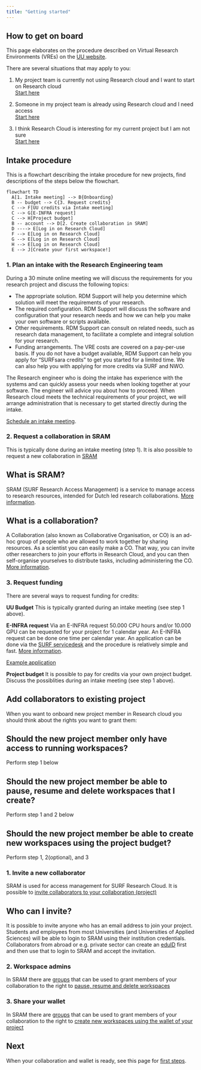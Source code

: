 ```yaml
---
title: "Getting started"
---
```


## How to get on board

This page elaborates on the procedure described on Virtual Research Environments (VREs) on the [UU website](https://www.uu.nl/en/research/research-data-management/tools-services/software-and-computing/virtual-research-environments).

There are several situations that may apply to you:  

1. My project team is currently not using Research cloud and I want to start on Research cloud  
[Start here](#steps-for-setting-up-a-new-research-cloud-project)  

2. Someone in my project team is already using Research cloud and I need access  
[Start here](#add-collaborators-to-existing-project)  

3. I think Research Cloud is interesting for my current project but I am not sure  
[Start here](#steps-for-setting-up-a-new-research-cloud-project)  

## Intake procedure

This is a flowchart describing the intake procedure for new projects, find descriptions of the steps below the flowchart.

```mermaid
flowchart TD
  A[1. Intake meeting] --> B{Onboarding}
  B -- budget --> C{3. Request credits}
  C --> F[UU credits via Intake meeting]
  C --> G[E-INFRA request]
  C --> H[Project budget]
  B -- account --> D[2. Create collaboration in SRAM]
  D ----> E[Log in on Research Cloud]
  F --> E[Log in on Research Cloud]
  G --> E[Log in on Research Cloud]
  H --> E[Log in on Research Cloud]
  E --> J[Create your first workspace!]

```

### 1. Plan an intake with the Research Engineering team
During a 30 minute online meeting we will discuss the requirements for you research project and discuss the following topics:

* The appropriate solution. RDM Support will help you determine which solution will meet the requirements of your research. 
* The required configuration. RDM Support will discuss the software and configuration that your research needs and how we can help you make your own software or scripts available.
* Other requirements. RDM Support can consult on related needs, such as research data management, to facilitate a complete and integral solution for your research.
* Funding arrangements. The VRE costs are covered on a pay-per-use basis. If you do not have a budget available, RDM Support can help you apply for “SURFsara credits” to get you started for a limited time. We can also help you with applying for more credits via SURF and NWO.

The Research engineer who is doing the intake has experience with the systems and can quickly assess your needs when looking together at your software. The engineer will advice you about how to proceed. When Research cloud meets the technical requirements of your project, we will arrange administration that is necessary to get started directly during the intake.

[Schedule an intake meeting](https://outlook.office365.com/owa/calendar/HPCSupport1@solisservices.onmicrosoft.com/bookings/).

### 2. Request a collaboration in SRAM

This is typically done during an intake meeting (step 1). It is also possible to request a new collaboration in [SRAM](https://servicedesk.surf.nl/wiki/display/WIKI/SURF+Research+Access+Management)

::: {.callout-note collapse="true"}
## What is SRAM?

SRAM (SURF Research Access Management) is a service to manage access to research resources, intended for Dutch led research collaborations. [More information](https://servicedesk.surf.nl/wiki/display/WIKI/SURF+Research+Access+Management).
:::

::: {.callout-note collapse="true"}
## What is a collaboration?

A Collaboration (also known as Collaborative Organisation, or CO) is an ad-hoc group of people who are allowed to work together by sharing resources. As a scientist you can easily make a CO. That way, you can invite other researchers to join your efforts in Research Cloud, and you can then self-organise yourselves to distribute tasks, including administering the CO. [More information](https://servicedesk.surf.nl/wiki/pages/viewpage.action?pageId=17825822).

:::

### 3. Request funding
There are several ways to request funding for credits:  

**UU Budget**
This is typically granted during an intake meeting (see step 1 above).

**E-INFRA request**
Via an E-INFRA request 50.000 CPU hours and/or 10.000 GPU can be requested for your project for 1 calendar year. An E-INFRA request can be done one time per calendar year. An application can be done via the [SURF servicedesk](https://servicedesk.surfsara.nl/) and the procedure is relatively simple and fast. [More information](https://www.surf.nl/en/access-to-compute-services).

[Example application](einfra.qmd)

**Project budget**
It is possible to pay for credits via your own project budget. Discuss the possiblities during an intake meeting (see step 1 above).

## Add collaborators to existing project

When you want to onboard new project member in Research cloud you should think about the rights you want to grant them:

::: {.callout-note collapse="true"}
## Should the new project member only have access to running workspaces? 

Perform step 1 below
:::

::: {.callout-note collapse="true"}
## Should the new project member be able to pause, resume and delete workspaces that I create? 

Perform step 1 and 2 below
:::

::: {.callout-note collapse="true"}
## Should the new project member be able to create new workspaces using the project budget? 

Perform step 1, 2(optional), and 3
:::


### 1. Invite a new collaborator
SRAM is used for access management for SURF Research Cloud. It is possible to [invite collaborators to your collaboration (project)](https://servicedesk.surf.nl/wiki/display/WIKI/Invite+admins+and+members+to+a+collaboration)

::: {.callout-note collapse="true"}
## Who can I invite?

It is possible to invite anyone who has an email address to join your project. Students and employees from most Universities (and Universities of Applied Sciences) will be able to login to SRAM using their institution credentials. Collaborators from abroad or e.g. private sector can create an [eduID](https://eduid.nl/) first and then use that to login to SRAM and accept the invitation.
:::

### 2. Workspace admins
In SRAM there are [groups](https://servicedesk.surf.nl/wiki/display/WIKI/Manage+groups+of+collaboration+members) that can be used to grant members of your collaboration to the right to [pause, resume and delete workspaces](https://servicedesk.surf.nl/wiki/display/WIKI/Sharing+control%3A+workspace+admin)

### 3. Share your wallet
In SRAM there are [groups](https://servicedesk.surf.nl/wiki/display/WIKI/Manage+groups+of+collaboration+members) that can be used to grant members of your collaboration to the right to [create new workspaces using the wallet of your project](https://servicedesk.surf.nl/wiki/display/WIKI/Access+to+project+wallet)

## Next
When your collaboration and wallet is ready, see this page for [first steps](first-steps.qmd).

